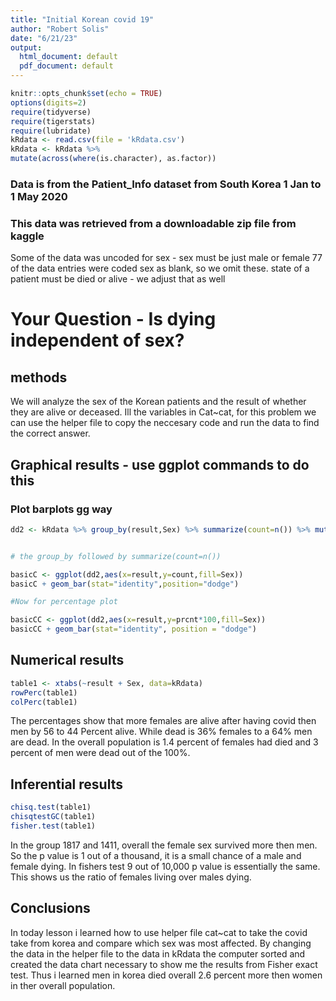 ```yaml
---
title: "Initial Korean covid 19"
author: "Robert Solis"
date: "6/21/23"
output:
  html_document: default
  pdf_document: default
---
```


```r
knitr::opts_chunk$set(echo = TRUE)
options(digits=2)
require(tidyverse)
require(tigerstats)
require(lubridate)
kRdata <- read.csv(file = 'kRdata.csv')
kRdata <- kRdata %>%
mutate(across(where(is.character), as.factor))

```
### Data is from the Patient_Info dataset from South Korea 1 Jan to 1 May 2020
### This data was retrieved from a downloadable zip file from kaggle

Some of the data was uncoded for sex - sex must be just male or female
77 of the data entries were coded sex  as blank, so we omit these.
state of a patient must be died or alive - we adjust that as well   
  
# Your Question - Is dying independent of sex?

## methods
  We will analyze the sex of the Korean patients and the result of whether they are alive or deceased. Ill the variables in Cat~cat, for this problem we can use the helper file to copy the neccesary code and run the data to find the correct answer.


  

## Graphical results - use ggplot commands to do this  

### Plot barplots gg way

  
```r
dd2 <- kRdata %>% group_by(result,Sex) %>% summarize(count=n()) %>% mutate(prcnt=count/sum(count))


# the group_by followed by summarize(count=n())

basicC <- ggplot(dd2,aes(x=result,y=count,fill=Sex))
basicC + geom_bar(stat="identity",position="dodge")

#Now for percentage plot

basicCC <- ggplot(dd2,aes(x=result,y=prcnt*100,fill=Sex)) 
basicCC + geom_bar(stat="identity", position = "dodge")
```




  
## Numerical results

```r
table1 <- xtabs(~result + Sex, data=kRdata)
rowPerc(table1)
colPerc(table1)
```
The percentages show that more females are alive after having covid then men by 56 to 44 Percent alive. While dead is 36% females to a 64% men are dead. In the overall population is 1.4 percent of females had died and 3 percent of men were dead out of the 100%.

## Inferential results 

```r
chisq.test(table1)
chisqtestGC(table1)
fisher.test(table1)
```
In the group 1817 and 1411, overall the female sex survived more then men. So the p value is 1 out of a thousand, it is a small chance of a male and female dying. In fishers test 9 out of 10,000 p value is essentially  the same. This shows us the ratio of  females living over males dying.

## Conclusions

In today lesson i learned how to use helper file cat~cat to take the covid take from korea and compare which sex was most affected. By changing the data in the helper file to the data in kRdata the computer sorted and created the data chart necessary to show me the results from Fisher exact test. Thus i learned men in korea died overall 2.6 percent more then women in ther overall population.

